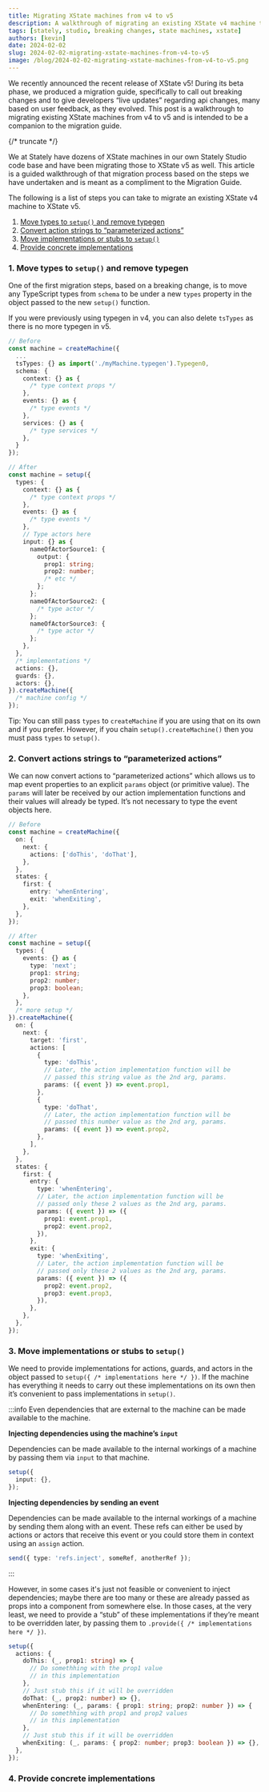 ```yaml
---
title: Migrating XState machines from v4 to v5
description: A walkthrough of migrating an existing XState v4 machine to XState v5
tags: [stately, studio, breaking changes, state machines, xstate]
authors: [kevin]
date: 2024-02-02
slug: 2024-02-02-migrating-xstate-machines-from-v4-to-v5
image: /blog/2024-02-02-migrating-xstate-machines-from-v4-to-v5.png
---
```


We recently announced the recent release of XState v5! During its beta phase, we produced a migration guide, specifically to call out breaking changes and to give developers “live updates” regarding api changes, many based on user feedback, as they evolved. This post is a walkthrough to migrating existing XState machines from v4 to v5 and is intended to be a companion to the migration guide.

{/* truncate */}

We at Stately have dozens of XState machines in our own Stately Studio code base and have been migrating those to XState v5 as well. This article is a guided walkthrough of that migration process based on the steps we have undertaken and is meant as a compliment to the Migration Guide.

The following is a list of steps you can take to migrate an existing XState v4 machine to XState v5.

1. [Move types to `setup()` and remove typegen](#1-move-types-to-setup-and-remove-typegen)
2. [Convert action strings to “parameterized actions”](#2-convert-actions-strings-to-parameterized-actions)
3. [Move implementations or stubs to `setup()`](#3-move-implementations-or-stubs-to-setup)
4. [Provide concrete implementations](#4-provide-concrete-implementations)

### 1. Move types to `setup()` and remove typegen

One of the first migration steps, based on a breaking change, is to move any TypeScript types from `schema` to be under a new `types` property in the object passed to the new `setup()` function.

If you were previously using typegen in v4, you can also delete `tsTypes` as there is no more typegen in v5.

```ts
// Before
const machine = createMachine({
  ...
  tsTypes: {} as import('./myMachine.typegen').Typegen0,
  schema: {
    context: {} as {
      /* type context props */
    },
    events: {} as {
      /* type events */
    },
    services: {} as {
      /* type services */
    },
  }
});
```

```ts
// After
const machine = setup({
  types: {
    context: {} as {
      /* type context props */
    },
    events: {} as {
      /* type events */
    },
    // Type actors here
    input: {} as {
      nameOfActorSource1: {
        output: {
          prop1: string;
          prop2: number;
          /* etc */
        };
      };
      nameOfActorSource2: {
        /* type actor */
      };
      nameOfActorSource3: {
        /* type actor */
      };
    },
  },
  /* implementations */
  actions: {},
  guards: {},
  actors: {},
}).createMachine({
  /* machine config */
});
```

Tip: You can still pass `types` to `createMachine` if you are using that on its own and if you prefer. However, if you chain `setup().createMachine()` then you must pass `types` to `setup()`.

### 2. Convert actions strings to “parameterized actions”

We can now convert actions to “parameterized actions” which allows us to map event properties to an explicit `params` object (or primitive value). The `params` will later be received by our action implementation functions and their values will already be typed. It’s not necessary to type the event objects here.

```ts
// Before
const machine = createMachine({
  on: {
    next: {
      actions: ['doThis', 'doThat'],
    },
  },
  states: {
    first: {
      entry: 'whenEntering',
      exit: 'whenExiting',
    },
  },
});
```

```ts
// After
const machine = setup({
  types: {
    events: {} as {
      type: 'next';
      prop1: string;
      prop2: number;
      prop3: boolean;
    },
  },
  /* more setup */
}).createMachine({
  on: {
    next: {
      target: 'first',
      actions: [
        {
          type: 'doThis',
          // Later, the action implementation function will be
          // passed this string value as the 2nd arg, params.
          params: ({ event }) => event.prop1,
        },
        {
          type: 'doThat',
          // Later, the action implementation function will be
          // passed this number value as the 2nd arg, params.
          params: ({ event }) => event.prop2,
        },
      ],
    },
  },
  states: {
    first: {
      entry: {
        type: 'whenEntering',
        // Later, the action implementation function will be
        // passed only these 2 values as the 2nd arg, params.
        params: ({ event }) => ({
          prop1: event.prop1,
          prop2: event.prop2,
        }),
      },
      exit: {
        type: 'whenExiting',
        // Later, the action implementation function will be
        // passed only these 2 values as the 2nd arg, params.
        params: ({ event }) => ({
          prop2: event.prop2,
          prop3: event.prop3,
        }),
      },
    },
  },
});
```

### 3. Move implementations or stubs to `setup()`

We need to provide implementations for actions, guards, and actors in the object passed to `setup({ /* implementations here */ })`. If the machine has everything it needs to carry out these implementations on its own then it’s convenient to pass implementations in `setup()`.

:::info
Even dependencies that are external to the machine can be made available to the machine.

**Injecting dependencies using the machine’s `input`**

Dependencies can be made available to the internal workings of a machine by passing them via `input` to that machine.

```ts
setup({
  input: {},
});
```

**Injecting dependencies by sending an event**

Dependencies can be made available to the internal workings of a machine by sending them along with an event. These refs can either be used by actions or actors that receive this event or you could store them in context using an `assign` action.

```ts
send({ type: 'refs.inject', someRef, anotherRef });
```

:::

However, in some cases it's just not feasible or convenient to inject dependencies; maybe there are too many or these are already passed as props into a component from somewhere else. In those cases, at the very least, we need to provide a “stub” of these implementations if they’re meant to be overridden later, by passing them to `.provide({ /* implementations here */ })`.

```ts
setup({
  actions: {
    doThis: (_, prop1: string) => {
      // Do somethhing with the prop1 value
      // in this implementation
    },
    // Just stub this if it will be overridden
    doThat: (_, prop2: number) => {},
    whenEntering: (_, params: { prop1: string; prop2: number }) => {
      // Do somethhing with prop1 and prop2 values
      // in this implementation
    },
    // Just stub this if it will be overridden
    whenExiting: (_, params: { prop2: number; prop3: boolean }) => {},
  },
});
```

### 4. Provide concrete implementations
